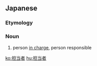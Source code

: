 ==Japanese==
{{ja-kanjitab|たん|とう|しゃ|yomi=on}}

===Etymology===
{{suffix|担当|者|t1=in charge|t2=person|lang=ja|sort=たんとうしゃ}}

===Noun===
{{ja-noun|たんとうしゃ}}

# person [[in charge]], person responsible

[[ko:担当者]]
[[hu:担当者]]